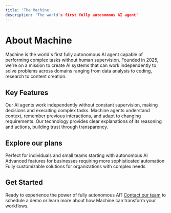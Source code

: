 ```yaml
---
title: 'The Machine'
description: 'The world's first fully autonomous AI agent'
---
```


# About Machine

Machine is the world's first fully autonomous AI agent capable of performing complex tasks without human supervision. Founded in 2025, we're on a mission to create AI systems that can work independently to solve problems across domains ranging from data analysis to coding, research to content creation.

## Key Features

<CardGroup cols={3}>
  <Card title="Autonomous Operation" icon="robot">
    Our AI agents work independently without constant supervision, making decisions and executing complex tasks.
  </Card>
  <Card title="Contextual Understanding" icon="brain">
    Machine agents understand context, remember previous interactions, and adapt to changing requirements.
  </Card>
  <Card title="Transparent Processing" icon="eye">
    Our technology provides clear explanations of its reasoning and actions, building trust through transparency.
  </Card>
</CardGroup>

## Explore our plans

<Steps>
  <Step title="Basic">
    Perfect for individuals and small teams starting with autonomous AI
  </Step>
  <Step title="Professional">
    Advanced features for businesses requiring more sophisticated automation
  </Step>
  <Step title="Enterprise">
    Fully customizable solutions for organizations with complex needs
  </Step>
</Steps>

## Get Started

Ready to experience the power of fully autonomous AI? [Contact our team](mailto:info@machine-ai.com) to schedule a demo or learn more about how Machine can transform your workflows.
